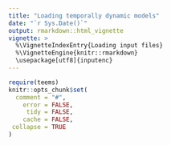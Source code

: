 ```yaml
---
title: "Loading temporally dynamic models"
date: "`r Sys.Date()`"
output: rmarkdown::html_vignette
vignette: >
  %\VignetteIndexEntry{Loading input files}
  %\VignetteEngine{knitr::rmarkdown}
  \usepackage[utf8]{inputenc}
---
```


```r
require(teems)
knitr::opts_chunk$set(
  comment = "#",
    error = FALSE,
     tidy = FALSE,
    cache = FALSE,
 collapse = TRUE
)
```
